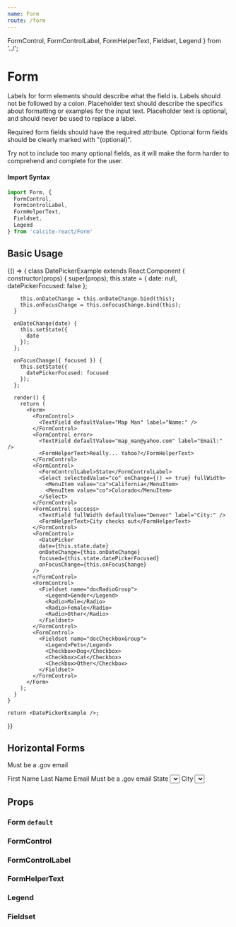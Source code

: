 ```yaml
---
name: Form
route: /form
---
```



  FormControl,
  FormControlLabel,
  FormHelperText,
  Fieldset,
  Legend
} from '../';


# Form

Labels for form elements should describe what the field is. Labels should not be followed by a colon. Placeholder text should describe the specifics about formatting or examples for the input text. Placeholder text is optional, and should never be used to replace a label.

Required form fields should have the required attribute. Optional form fields should be clearly marked with "(optional)".

Try not to include too many optional fields, as it will make the form harder to comprehend and complete for the user.

#### Import Syntax

```js
import Form, {
  FormControl,
  FormControlLabel,
  FormHelperText,
  Fieldset,
  Legend
} from 'calcite-react/Form'
```

## Basic Usage

<Playground>
  {() => {
    class DatePickerExample extends React.Component {
      constructor(props) {
        super(props);
        this.state = {
          date: null,
          datePickerFocused: false
        };

        this.onDateChange = this.onDateChange.bind(this);
        this.onFocusChange = this.onFocusChange.bind(this);
      }

      onDateChange(date) {
        this.setState({
          date
        });
      };

      onFocusChange({ focused }) {
        this.setState({
          datePickerFocused: focused
        });
      };

      render() {
        return (
          <Form>
            <FormControl>
              <TextField defaultValue="Map Man" label="Name:" />
            </FormControl>
            <FormControl error>
              <TextField defaultValue="map_man@yahoo.com" label="Email:" />
              <FormHelperText>Really... Yahoo?</FormHelperText>
            </FormControl>
            <FormControl>
              <FormControlLabel>State</FormControlLabel>
              <Select selectedValue="co" onChange={() => true} fullWidth>
                <MenuItem value="ca">California</MenuItem>
                <MenuItem value="co">Colorado</MenuItem>
              </Select>
            </FormControl>
            <FormControl success>
              <TextField fullWidth defaultValue="Denver" label="City:" />
              <FormHelperText>City checks out</FormHelperText>
            </FormControl>
            <FormControl>
              <DatePicker
              date={this.state.date}
              onDateChange={this.onDateChange}
              focused={this.state.datePickerFocused}
              onFocusChange={this.onFocusChange}
            />
            </FormControl>
            <FormControl>
              <Fieldset name="docRadioGroup">
                <Legend>Gender</Legend>
                <Radio>Male</Radio>
                <Radio>Female</Radio>
                <Radio>Other</Radio>
              </Fieldset>
            </FormControl>
            <FormControl>
              <Fieldset name="docCheckboxGroup">
                <Legend>Pets</Legend>
                <Checkbox>Dog</Checkbox>
                <Checkbox>Cat</Checkbox>
                <Checkbox>Other</Checkbox>
              </Fieldset>
            </FormControl>
          </Form>
        );
      }
    }

    return <DatePickerExample />;
  }}
</Playground>

## Horizontal Forms

<Playground>
  <GuideExample label="horizontal Form">
    <Form horizontal>
      <FormControl>
        <TextField defaultValue="James" />
      </FormControl>
      <FormControl>
        <TextField defaultValue="Kirk" />
      </FormControl>
      <FormControl error>
        <TextField defaultValue="jKirk_1701@gmail.com" type="email" />
        <FormHelperText>Must be a .gov email</FormHelperText>
      </FormControl>
      <FormControl>
        <TextField defaultValue="Denver" />
      </FormControl>
    </Form>
  </GuideExample>
  <GuideExample label="horizontal FormControl">
    <Form>
      <FormControl horizontal>
        <FormControlLabel style={{ minWidth: '120px' }}>
          First Name
        </FormControlLabel>
        <TextField defaultValue="James" />
      </FormControl>
      <FormControl horizontal>
        <FormControlLabel style={{ minWidth: '120px' }}>
          Last Name
        </FormControlLabel>
        <TextField fullWidth defaultValue="Kirk" />
      </FormControl>
      <FormControl horizontal error>
        <FormControlLabel style={{ minWidth: '120px' }}>
          Email
        </FormControlLabel>
        <TextField defaultValue="jKirk_1701@gmail.com" type="email" />
        <FormHelperText>Must be a .gov email</FormHelperText>
      </FormControl>
      <FormControl horizontal>
        <FormControlLabel style={{ minWidth: '120px' }}>
          State
        </FormControlLabel>
        <Select selectedValue="co" onChange={() => true}>
          <MenuItem value="ca">California</MenuItem>
          <MenuItem value="co">Colorado</MenuItem>
        </Select>
      </FormControl>
      <FormControl horizontal>
        <FormControlLabel style={{ minWidth: '120px' }}>
          City
        </FormControlLabel>
        <Select selectedValue="co" onChange={() => true} fullWidth>
          <MenuItem value="ca">Denver</MenuItem>
          <MenuItem value="co">Boulder</MenuItem>
        </Select>
      </FormControl>
    </Form>
  </GuideExample>
</Playground>

## Props

### Form `default`

<PropsTable of={Form} />

### FormControl

<PropsTable of={FormControl} />

### FormControlLabel

<PropsTable of={FormControlLabel} />

### FormHelperText

<PropsTable of={FormHelperText} />

### Legend

<PropsTable of={Legend} />

### Fieldset

<PropsTable of={Fieldset} />
